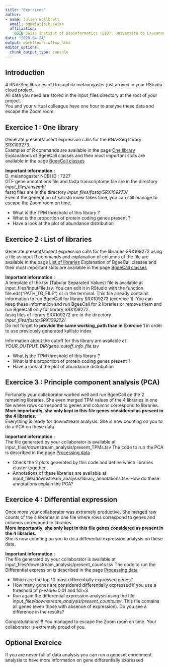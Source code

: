 ```yaml
---
title: "Exercices"
author: 
- name: Julien Wollbrett
  email: bgee[at]sib.swiss
  affiliation:
    &SIB Swiss Institut of Bioinformatics (SIB), Université de Lausanne 
date: "2020-04-24"
output: workflowr::wflow_html
editor_options:
  chunk_output_type: console
---
```


## Introduction

4 RNA-Seq libraries of Drosophila melanogaster just arrived in your RStudio cloud project.  
All data you need are stored in the input_files directory at the root of your project.  
You and your virtual colleague have one hour to analyse these data and escape the Zoom room.


## Exercice 1 : One library

Generate present/absent expression calls for the RNA-Seq library SRX109273.  
Examples of R commands are available in the page [One library](https://jwollbrett.github.io/BgeeCall_practical/one_library.html)  
Explanations of BgeeCall classes and their most important slots are available in the page [BgeeCall classes](https://jwollbrett.github.io/BgeeCall_practical/classes_description.html)

**Important information :**  
D. melanogaster NCBI ID : 7227   
GTF gene annotations file and fasta transcriptome file are in the directory _input_files/ensembl_   
fastq files are in the directory _input_files/fastq/SRX109273/_   
Even if the generation of kallisto index takes time, you can still manage to escape the Zoom room on time.   

* What is the TPM threshold of this library ?
* What is the proportion of protein coding genes present ?
* Have a look at the plot of abundance distribution


## Exercice 2 : List of libraries
Generate present/absent expression calls for the libraries SRX109272 using a file as input
R commands and explanation of columns of the file are available in the page [List of libraries](https://jwollbrett.github.io/BgeeCall_practical/list_libraries.html)
Explanation of BgeeCall classes and their most important slots are available in the page [BgeeCall classes](https://jwollbrett.github.io/BgeeCall_practical/classes_description.html)

**Important information :**  
A template of the tsv (Tabular Separated Values) file is available at input_files/inputFile.tsv. You can edit it in RStudio with the function file.edit("PATH_TO_FILE") or in the terminal.
This file already contains information to run BgeeCall for library SRX109273 (exercice 1). You can keep these information and run BgeeCall for 2 libraries or remove them and run BgeeCall only for library SRX109272.   
fastq files of library SRX109272 are in the directory _input_files/fastq/SRX109272/_  
Do not forget to **provide the same working_path than in Exercice 1** in order to use previously generated kallisto index  

Information about the cutoff for this library are available at _YOUR_OUTPUT_DIR/gene_cutoff_info_file.tsv_

* What is the TPM threshold of this library ?
* What is the proportion of protein coding genes present ?
* Have a look at the plot of abundance distribution  


## Exercice 3 : Principle component analysis (PCA)
Fortunatly your collaborator worked well and run BgeeCall on the 2 remaining libraries. She even merged TPM values of the 4 libraries in one file where rows correspond to genes and columns correspond to libraries.  
**More importantly, she only kept in this file genes considered as present in the 4 libraries**.  
Everything is ready for downstream analysis.
She is now counting on you to do a PCA on these data

**Important information :**  
The file generated by your collaborator is available at input_files/downstream_analysis/present_TPMs.tsv
The code to run the PCA is described in the page [Processing data](https://jwollbrett.github.io/BgeeCall_practical/analysis.html)

* Check the 2 plots generated by this code and define which libraries cluster together.
* Annotations of these libraries are available at input_files/downstream_analysis/library_annotations.tsv. How do these annotations explain the PCA?


## Exercice 4 : Differential expression
Once more your collaborator was extremely productive. She merged raw counts of the 4 libraries in one file where rows correspond to genes and columns correspond to libraries.  
**More importantly, she only kept in this file genes considered as present in the 4 libraries**.  
She is now counting on you to do a differential expression analysis on these data.  

**Important information :**  
The file generated by your collaborator is available at input_files/downstream_analysis/present_counts.tsv
The code to run the Differential expression is described in the page [Processing data]()

* Which are the top 10 most differentially expressed genes?
* How many genes are considered differentially expressed if you use a threshold of p-value=0.01 and fdr=3
* Run again the differential expression analysis using the file _input_files/downstream_analysis/present_counts.tsv_. This file contains all genes (even those with absence of expression). Do you see a difference in the results?



Congratulations!!!! 
You managed to escape the Zoom room on time. Your collaborator is extremely proud of you.  


## Optional Exercice

If you are never full of data analysis you can run a geneset enrichment analysis to have more information on gene differentially expressed



